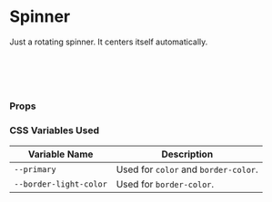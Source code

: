 
<Meta of={SpinnerStories} />

# Spinner

Just a rotating spinner. It centers itself automatically.

<Canvas of={SpinnerStories.Sizes} />

```jsx
import { Spinner } from 'no-frills-ui';

// Render
<Spinner />
```

### Props

<Controls of={SpinnerStories.Primary} />

### CSS Variables Used

| Variable Name | Description |
| ------------- | ----------- |
| `--primary` | Used for `color` and `border-color`. |
| `--border-light-color` | Used for `border-color`. |
